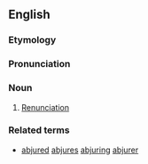 ==English==

===Etymology===
{{suffix|en|abjure|ment}}

===Pronunciation===
{{rfp|en}}

===Noun===
{{en-noun}}

# {{lb|en|rare}} [[renunciation|Renunciation]]

===Related terms===
* [[abjured]] [[abjures]] [[abjuring]] [[abjurer]]